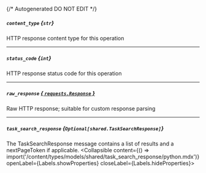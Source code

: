 {/* Autogenerated DO NOT EDIT  */}

##### `content_type` *{`str`}*
HTTP response content type for this operation

---
##### `status_code` *{`int`}*
HTTP response status code for this operation

---
##### `raw_response` [*{ `requests.Response` }*](https://requests.readthedocs.io/en/latest/api/#requests.Response)
Raw HTTP response; suitable for custom response parsing

---
##### `task_search_response` *{`Optional[shared.TaskSearchResponse]`}*
The TaskSearchResponse message contains a list of results and a nextPageToken if applicable.
<Collapsible content={() => import('/content/types/models/shared/task_search_response/python.mdx')} openLabel={Labels.showProperties} closeLabel={Labels.hideProperties}>
</Collapsible>


